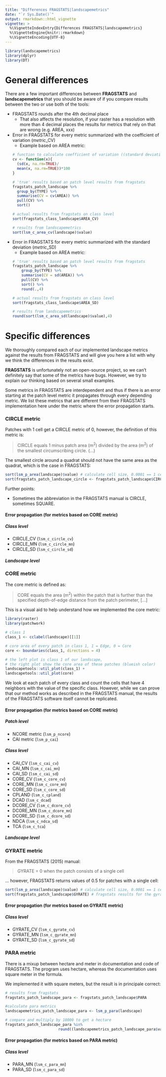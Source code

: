 ```yaml
---
title: "Differences FRAGSTATS|landscapemetrics"
date: "`r Sys.Date()`"
output: rmarkdown::html_vignette
vignette: >
  %\VignetteIndexEntry{Differences FRAGSTATS|landscapemetrics}
  %\VignetteEngine{knitr::rmarkdown}
  %\VignetteEncoding{UTF-8}
---
```

```r
library(landscapemetrics)
library(dplyr)
library(DT)
```

# General differences

There are a few important differences between **FRAGSTATS** and **landscapemetrics** that you should be aware of if you compare results between the two or use both of the tools:

- FRAGSTATS rounds after the 4th decimal place
  - That also affects the resolution, if your raster has a resolution with more than 4 decimal places the results for metrics that rely on that are wrong (e.g. AREA, xxx) 
- Error in FRAGSTATS for every metric summarized with the coefficient of variation (*metric*_CV)     
  - Example based on AREA metric:   
  ```r
  # function to calculate coefficient of variation ((standard deviation divided by the mean) * 100)
  cv <- function(x){
    (sd(x, na.rm=TRUE)/ 
    mean(x, na.rm=TRUE))*100
  }
  
  # 'true' results based an patch level results from fragstats
  fragstats_patch_landscape %>% 
    group_by(TYPE) %>% 
    summarise(CV = cv(AREA)) %>% 
    pull(CV) %>% 
    sort()
  
  # actual results from fragstats on class level
  sort(fragstats_class_landscape$AREA_CV)
  
  # results from landscapemetrics
  sort(lsm_c_area_cv(landscape)$value)
  ``` 
- Error in FRAGSTATS for every metric summarized with the standard deviation (*metric*_SD)     
  - Example based on AREA metric:   
  ```r
  # 'true' results based an patch level results from fragstats
  fragstats_patch_landscape %>% 
      group_by(TYPE) %>% 
      summarise(CV = sd(AREA)) %>% 
      pull(CV) %>% 
      sort() %>% 
      round(.,4)
  
  # actual results from fragstats on class level
  sort(fragstats_class_landscape$AREA_SD)
  
  # results from landscapemetrics
  round(sort(lsm_c_area_sd(landscape)$value),4)
  ```

# Specific differences

We thoroughly compared each of our implemented landscape metrics against the results from FRAGSTATS and will give you here a list with why we think the differences in the results exist.

**FRAGSTATS** is unfortunately not an open-source project, so we can't definitely say that some of the metrics have bugs.
However, we try to explain our thinking based on several small examples.

Some metrics in FRAGSTATS are interdependent and thus if there is an error starting at the patch level metric it propagates through every depending metric.
We list these metrics that are different from their FRAGSTATS implementation here under the metric where the error propagation starts.

### CIRCLE metric

Patches with 1 cell get a CIRCLE metric of 0, however, the definition of this metric is:
    
> CIRCLE equals 1 minus patch area (m^2^) divided by the area (m^2^) of the smallest circumscribing circle. (...)

The smallest circle around a quadrat should not have the same area as the quadrat, which is the case in FRAGSTATS:

```r
sort(lsm_p_area(landscape)$value) # calculate cell size, 0.0001 == 1 cell
sort(fragstats_patch_landscape_circle <- fragstats_patch_landscape$CIRCLE) # fragstats results for the gyrate metric in the landscape raster
```

Further points:

* Sometimes the abbreviation in the FRAGSTATS manual is CIRCLE, sometimes SQUARE.

#### Error propagation (for metrics based on **CORE** metric)

##### Class level

- CIRCLE_CV (`lsm_c_circle_cv`)
- CIRCLE_MN (`lsm_c_circle_mn`)
- CIRCLE_SD (`lsm_c_circle_sd`)

##### Landscape level

### CORE metric

The core metric is defined as:

> CORE equals the area (m^2^) within the patch that is further than the specified depth-of-edge distance from the patch perimeter, [...]

This is a visual aid to help understand how we implemented the core metric:

```r
library(raster)
library(patchwork)

# class 1
class_1 <- cclabel(landscape)[[1]]

# core area of every patch in class 1, 1 = Edge, 0 = Core
core <- boundaries(class_1, directions = 4)

# the left plot is class 1 of our landscape, 
# the right plot show the core area of these patches (blueish color)
landscapetools::util_plot(class_1) + 
landscapetools::util_plot(core)
```

We look at each patch of every class and count the cells that have 4 neighbors with the value of the specific class.
However, while we can prove that our method works as described in the FRAGSTATS manual, the results of the FRAGSTATS software itself cannot be replicated.

#### Error propagation (for metrics based on **CORE** metric)

##### Patch level

- NCORE metric (`lsm_p_ncore`)
- CAI metric (`lsm_p_cai`)

##### Class level

- CAI_CV (`lsm_c_cai_cv`)
- CAI_MN (`lsm_c_cai_mn`)
- CAI_SD (`lsm_c_cai_sd`)
- CORE_CV (`lsm_c_core_cv`)
- CORE_MN (`lsm_c_core_mn`)
- CORE_SD (`lsm_c_core_sd`)
- CPLAND (`lsm_c_cpland`)
- DCAD (`lsm_c_dcad`)
- DCORE_CV (`lsm_c_dcore_cv`)
- DCORE_MN (`lsm_c_dcore_mn`)
- DCORE_SD (`lsm_c_dcore_sd`)
- NDCA (`lsm_c_ndca_sd`)
- TCA (`lsm_c_tca`)

##### Landscape level

### GYRATE metric

From the FRAGSTATS (2015) manual:

> GYRATE = 0 when the patch consists of a single cell

... however, FRAGSTATS returns values of 0.5 for patches with a single cell:

```r
sort(lsm_p_area(landscape)$value) # calculate cell size, 0.0001 == 1 cell
sort(fragstats_patch_landscape$GYRATE) # fragstats results for the gyrate metric in the landscape raster
```

#### Error propagation (for metrics based on **GYRATE** metric)

##### Class level

- GYRATE_CV (`lsm_c_gyrate_cv`)
- GYRATE_MN (`lsm_c_gyrate_mn`)
- GYRATE_SD (`lsm_c_gyrate_sd`)

### PARA metric

There is a mixup between hectare and meter in documentation and code of FRAGSTATS.
The program uses hectare, whereas the documentation uses square meter in the formula.

We implemented it with square meters, but the result is in principale correct:

```r
# results from fragstats
fragstats_patch_landscape_para <- fragstats_patch_landscape$PARA

#calculate para metrics
landscapemetrics_patch_landscape_para <- lsm_p_para(landscape)

# compare and multiply by 10000 to get a hectare 
fragstats_patch_landscape_para %in%
                        round((landscapemetrics_patch_landscape_para$value * 10000), 4)
```


#### Error propagation (for metrics based on **PARA** metric)

##### Class level
- PARA_MN (`lsm_c_para_mn`)
- PARA_SD (`lsm_c_para_sd`)
